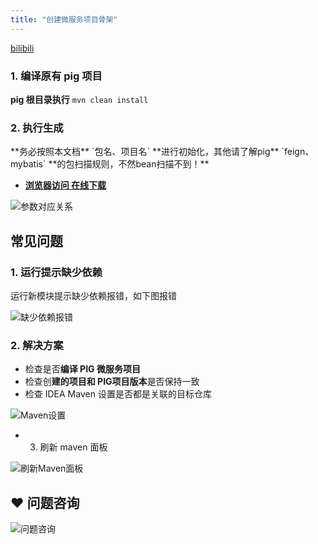 ```yaml
---
title: "创建微服务项目骨架"
---
```


[bilibili](https://player.bilibili.com/player.html?bvid=BV12t411B7e9&p=3&page=3&autoplay=0)

### 1. 编译原有 pig 项目

**pig 根目录执行** `mvn clean install`

### 2. 执行生成

<Warning>
**务必按照本文档** `包名、项目名` **进行初始化，其他请了解pig** `feign、mybatis` **的包扫描规则，不然bean扫描不到！**
</Warning>

- [**浏览器访问 在线下载**](https://pig4cloud.com/data/other/archetype.html?v=3.8.3)

![参数对应关系](https://cdn.nlark.com/yuque/0/2024/png/283679/1721096240999-6f06577e-9d96-4d1d-a2e0-ab94ac47f53f.png)

## 常见问题

### 1. 运行提示缺少依赖

<Warning>
运行新模块提示缺少依赖报错，如下图报错
</Warning>

![缺少依赖报错](https://cdn.nlark.com/yuque/0/2022/png/283679/1661477533668-37521260-69b3-4fa5-ab46-02501843a0a9.png)

### 2. 解决方案

- 检查是否**编译 PIG 微服务项目**  
- 检查创**建的项目和 PIG项目版本**是否保持一致
- 检查 IDEA Maven 设置是否都是关联的目标仓库

![Maven设置](https://cdn.nlark.com/yuque/0/2022/png/283679/1661477769308-44a8e837-9bf7-406e-98d6-a32877cc5a7e.png)

- 3. 刷新 maven 面板

![刷新Maven面板](https://cdn.nlark.com/yuque/0/2022/png/283679/1661477882335-b77e0eed-f889-48dc-a0c6-9237da433cc8.png)

## ❤ 问题咨询

![问题咨询](https://cdn.nlark.com/yuque/0/2022/gif/283679/1662563973685-c22e9831-db66-42b5-973f-886d25d1e0e7.gif)

